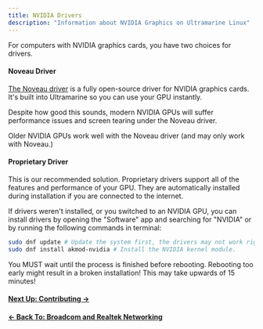 ```yaml
---
title: NVIDIA Drivers
description: "Information about NVIDIA Graphics on Ultramarine Linux"
---
```



For computers with NVIDIA graphics cards, you have two choices for drivers.

#### Noveau Driver

[The Noveau driver](https://nouveau.freedesktop.org/) is a fully open-source driver for NVIDIA graphics cards. It's built into Ultramarine so you can use your GPU instantly.

Despite how good this sounds, modern NVIDIA GPUs will suffer performance issues and screen tearing under the Noveau driver.

Older NVIDIA GPUs work well with the Noveau driver (and may only work with Noveau.)

#### Proprietary Driver

This is our recommended solution. Proprietary drivers support all of the features and performance of your GPU. They are automatically installed during installation if you are connected to the internet.

If drivers weren't installed, or you switched to an NVIDIA GPU, you can install drivers by opening the "Software" app and searching for "NVIDIA" or by running the following commands in terminal:

```bash
sudo dnf update # Update the system first, the drivers may not work right if you don't.
sudo dnf install akmod-nvidia # Install the NVIDIA kernel module.
```

<Alert type="warning">
  You MUST wait until the process is finished before rebooting. Rebooting too
  early might result in a broken installation! This may take upwards of 15
  minutes!
</Alert>

#### [Next Up: Contributing →](/en/contributing/contributorguide)

#### [← Back To: Broadcom and Realtek Networking](/en/setup/broadcom-realtek)
